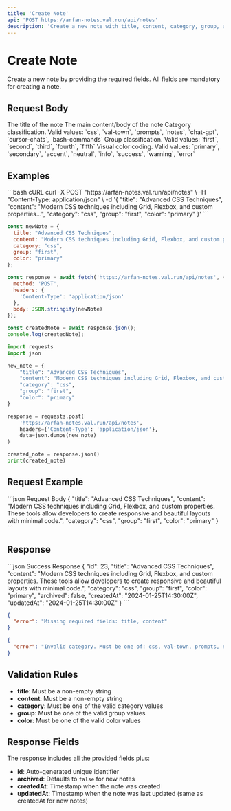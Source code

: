 ```yaml
---
title: 'Create Note'
api: 'POST https://arfan-notes.val.run/api/notes'
description: 'Create a new note with title, content, category, group, and color'
---
```


# Create Note

Create a new note by providing the required fields. All fields are mandatory for creating a note.

## Request Body

<ParamField body="title" type="string" required>
  The title of the note
</ParamField>

<ParamField body="content" type="string" required>
  The main content/body of the note
</ParamField>

<ParamField body="category" type="string" required>
  Category classification. Valid values: `css`, `val-town`, `prompts`, `notes`, `chat-gpt`, `cursor-chats`, `bash-commands`
</ParamField>

<ParamField body="group" type="string" required>
  Group classification. Valid values: `first`, `second`, `third`, `fourth`, `fifth`
</ParamField>

<ParamField body="color" type="string" required>
  Visual color coding. Valid values: `primary`, `secondary`, `accent`, `neutral`, `info`, `success`, `warning`, `error`
</ParamField>

## Examples

<CodeGroup>
```bash cURL
curl -X POST "https://arfan-notes.val.run/api/notes" \
  -H "Content-Type: application/json" \
  -d '{
    "title": "Advanced CSS Techniques",
    "content": "Modern CSS techniques including Grid, Flexbox, and custom properties...",
    "category": "css",
    "group": "first",
    "color": "primary"
  }'
```

```javascript JavaScript
const newNote = {
  title: "Advanced CSS Techniques",
  content: "Modern CSS techniques including Grid, Flexbox, and custom properties...",
  category: "css",
  group: "first",
  color: "primary"
};

const response = await fetch('https://arfan-notes.val.run/api/notes', {
  method: 'POST',
  headers: {
    'Content-Type': 'application/json'
  },
  body: JSON.stringify(newNote)
});

const createdNote = await response.json();
console.log(createdNote);
```

```python Python
import requests
import json

new_note = {
    "title": "Advanced CSS Techniques",
    "content": "Modern CSS techniques including Grid, Flexbox, and custom properties...",
    "category": "css",
    "group": "first",
    "color": "primary"
}

response = requests.post(
    'https://arfan-notes.val.run/api/notes',
    headers={'Content-Type': 'application/json'},
    data=json.dumps(new_note)
)

created_note = response.json()
print(created_note)
```
</CodeGroup>

## Request Example

<RequestExample>
```json Request Body
{
  "title": "Advanced CSS Techniques",
  "content": "Modern CSS techniques including Grid, Flexbox, and custom properties. These tools allow developers to create responsive and beautiful layouts with minimal code.",
  "category": "css",
  "group": "first",
  "color": "primary"
}
```
</RequestExample>

## Response

<ResponseExample>
```json Success Response
{
  "id": 23,
  "title": "Advanced CSS Techniques",
  "content": "Modern CSS techniques including Grid, Flexbox, and custom properties. These tools allow developers to create responsive and beautiful layouts with minimal code.",
  "category": "css",
  "group": "first",
  "color": "primary",
  "archived": false,
  "createdAt": "2024-01-25T14:30:00Z",
  "updatedAt": "2024-01-25T14:30:00Z"
}
```

```json Error Response (Missing Fields)
{
  "error": "Missing required fields: title, content"
}
```

```json Error Response (Invalid Category)
{
  "error": "Invalid category. Must be one of: css, val-town, prompts, notes, chat-gpt, cursor-chats, bash-commands"
}
```
</ResponseExample>

## Validation Rules

- **title**: Must be a non-empty string
- **content**: Must be a non-empty string
- **category**: Must be one of the valid category values
- **group**: Must be one of the valid group values
- **color**: Must be one of the valid color values

## Response Fields

The response includes all the provided fields plus:

- **id**: Auto-generated unique identifier
- **archived**: Defaults to `false` for new notes
- **createdAt**: Timestamp when the note was created
- **updatedAt**: Timestamp when the note was last updated (same as createdAt for new notes) 